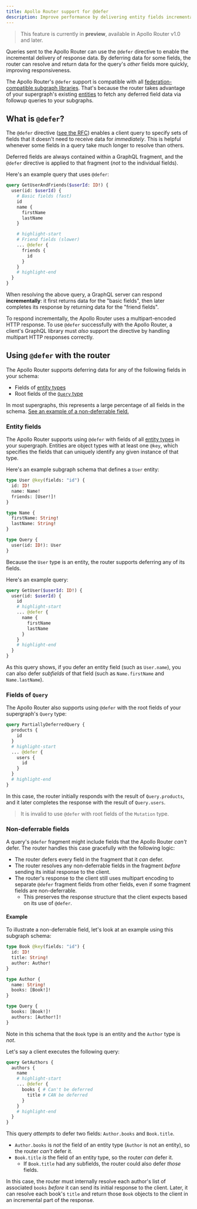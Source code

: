 ```yaml
---
title: Apollo Router support for @defer
description: Improve performance by delivering entity fields incrementally
---
```


> This feature is currently in **preview**, available in Apollo Router v1.0 and later.

Queries sent to the Apollo Router can use the `@defer` directive to enable the incremental delivery of response data. By deferring data for some fields, the router can resolve and return data for the query's _other_ fields more quickly, improving responsiveness.

The Apollo Router's `@defer` support is compatible with all [federation-compatible subgraph libraries](/federation/supported-subgraphs/). That's because the router takes advantage of your supergraph's existing [entities](/federation/entities/) to fetch any deferred field data via followup queries to your subgraphs.

## What is `@defer`?

The `@defer` directive ([see the RFC](https://github.com/graphql/graphql-wg/blob/main/rfcs/DeferStream.md)) enables a client query to specify sets of fields that it doesn't need to receive data for _immediately_. This is helpful whenever some fields in a query take much longer to resolve than others.

Deferred fields are always contained within a GraphQL fragment, and the `@defer` directive is applied to that fragment (_not_ to the individual fields).

Here's an example query that uses `@defer`:

```graphql
query GetUserAndFriends($userId: ID!) {
  user(id: $userId) {
    # Basic fields (fast)
    id
    name {
      firstName
      lastName
    }

    # highlight-start
    # Friend fields (slower)
    ... @defer {
      friends {
        id
      }
    }
    # highlight-end
  }
}
```

When resolving the above query, a GraphQL server can respond **incrementally**: it first returns data for the "basic fields", then later completes its response by returning data for the "friend fields".

To respond incrementally, the Apollo Router uses a multipart-encoded HTTP response. To use `@defer` successfully with the Apollo Router, a client's GraphQL library must _also_ support the directive by handling multipart HTTP responses correctly.


## Using `@defer` with the router

The Apollo Router supports deferring data for any of the following fields in your schema:

- Fields of [entity types](#entity-fields)
- Root fields of the [`Query` type](#fields-of-query)

In most supergraphs, this represents a large percentage of all fields in the schema. [See an example of a non-deferrable field.](#non-deferrable-fields)

### Entity fields

The Apollo Router supports using `@defer` with fields of all [entity types](/federation/entities/) in your supergraph. Entities are object types with at least one `@key`, which specifies the fields that can uniquely identify any given instance of that type.

Here's an example subgraph schema that defines a `User` entity:

```graphql title="Users subgraph"
type User @key(fields: "id") {
  id: ID!
  name: Name!
  friends: [User!]!
}

type Name {
  firstName: String!
  lastName: String!
}

type Query {
  user(id: ID!): User
}
```

Because the `User` type is an entity, the router supports deferring any of its fields.

Here's an example query:

```graphql
query GetUser($userId: ID!) {
  user(id: $userId) {
    id
    # highlight-start
    ... @defer {
      name {
        firstName
        lastName
      }
    }
    # highlight-end
  }
}
```

As this query shows, if you defer an entity field (such as `User.name`), you can also defer _subfields_ of that field (such as `Name.firstName` and `Name.lastName`).

### Fields of `Query`

The Apollo Router also supports using `@defer` with the root fields of your supergraph's `Query` type:

```graphql
query PartiallyDeferredQuery {
  products {
    id
  }
  # highlight-start
  ... @defer {
    users {
      id
    }
  }
  # highlight-end
}
```

In this case, the router initially responds with the result of `Query.products`, and it later completes the response with the result of `Query.users`.

> It is invalid to use `@defer` with root fields of the `Mutation` type.

### Non-deferrable fields

A query's `@defer` fragment might include fields that the Apollo Router _can't_ defer. The router handles this case gracefully with the following logic:

- The router defers every field in the fragment that it _can_ defer.
- The router resolves any non-deferrable fields in the fragment _before_ sending its initial response to the client.
- The router's response to the client still uses multipart encoding to separate `@defer` fragment fields from other fields, even if some fragment fields are non-deferrable.
    - This preserves the response structure that the client expects based on its use of `@defer`.

#### Example

To illustrate a non-deferrable field, let's look at an example using this subgraph schema:

```graphql
type Book @key(fields: "id") {
  id: ID!
  title: String!
  author: Author!
}

type Author {
  name: String!
  books: [Book!]!
}

type Query {
  books: [Book!]!
  authors: [Author!]!
}
```

Note in this schema that the `Book` type is an entity and the `Author` type is _not_.

Let's say a client executes the following query:

```graphql
query GetAuthors {
  authors {
    name
    # highlight-start
    ... @defer {
      books { # Can't be deferred
        title # CAN be deferred
      }
    }
    # highlight-end
  }
}
```

This query _attempts_ to defer two fields: `Author.books` and `Book.title`.

- `Author.books` is _not_ the field of an entity type (`Author` is not an entity), so the router _can't_ defer it.
- `Book.title` _is_ the field of an entity type, so the router _can_ defer it.
    - If `Book.title` had any subfields, the router could also defer _those_ fields.

In this case, the router must internally resolve each author's list of associated `books` _before_ it can send its initial response to the client. Later, it can resolve each book's `title` and return those `Book` objects to the client in an incremental part of the response.
